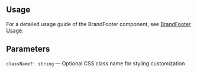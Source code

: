 

<Meta of={BrandFooterStories} />
<StoryTemplate>

## Usage

For a detailed usage guide of the BrandFooter component, see [BrandFooter Usage](https://github.com/gravity-ui/page-constructor/blob/main/memory-bank/usage/brandFooter.md).

## Parameters

`className?: string` — Optional CSS class name for styling customization

</StoryTemplate>
